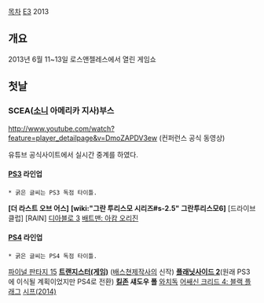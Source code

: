 [[목차]]
[[E3]] 2013

== 개요 ==
2013년 6월 11~13일 로스앤젤레스에서 열린 게임쇼

== 첫날 ==
=== SCEA([[소니]] 아메리카 지사)부스 ===
http://www.youtube.com/watch?feature=player_detailpage&v=DmoZAPDV3ew (컨퍼런스 공식 동영상)

유튜브 공식사이트에서 실시간 중계를 하였다.
==== [[PS3]] 라인업 ==== 
 * 굵은 글씨는 PS3 독점 타이틀.

'''[더 라스트 오브 어스]'''
'''[wiki:"그란 투리스모 시리즈#s-2.5" 그란투리스모6]'''
[드라이브 클럽]
[RAIN]
[[디아블로 3]]
[[배트맨: 아캄 오리진]]

==== [[PS4]] 라인업 ==== 
 * 굵은 글씨는 PS4 독점 타이틀.

[[파이널 판타지 15]]
'''[[트랜지스터(게임)]]''' ([[배스쳔]]제작사의 신작)
'''[[플래닛사이드 2]]'''(원래 PS3에 이식될 계획이었지만 PS4로 전환)
'''[[킬존]] 섀도우 폴'''
[[와치독]]
[[어쌔신 크리드 4: 블랙 플래그]]
[[시프(2014)]]
